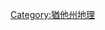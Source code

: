 {{Catnav|頁面分類|地理|各國地理|美国地理}}
{{Catnav|頁面分類|各種主題的頁面分類|按國家分類|各國地理|美国地理}}

[[Category:猶他州地理|Category:猶他州地理]]